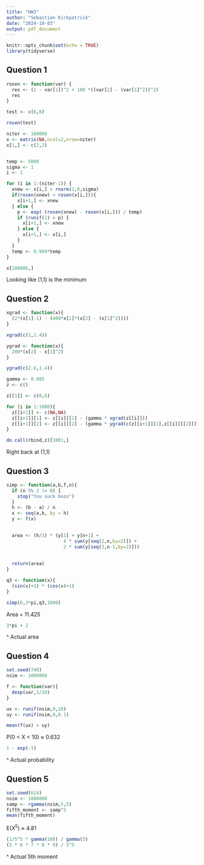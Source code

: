 ```yaml
---
title: "HW3"
author: "Sebastian Kirkpatrick"
date: "2024-10-03"
output: pdf_document
---
```


```r
knitr::opts_chunk$set(echo = TRUE)
library(tidyverse)
```

## Question 1

```r
rosen <- function(var) {
  res <- (1 - var[1])^2 + 100 *((var[2] - (var[1]^2))^2) 
  res
}

test <- c(6,8)

rosen(test)
```

```r
niter <- 100000
x <- matrix(NA,ncol=2,nrow=niter)
x[1,] <- c(2,2)


temp <- 5000
sigma <- 1
i <- 1

for (i in 1:(niter-1)) {
  xnew <- x[i,] + rnorm(2,0,sigma)
  if(rosen(xnew) < rosen(x[i,])){
    x[i+1,] <- xnew
  } else {
    p <- exp(-(rosen(xnew) - rosen(x[i,])) / temp)
    if (runif(1) < p) {
      x[i+1,] <- xnew
    } else {
      x[i+1,] <- x[i,]
    }
  }
  temp <- 0.999*temp
}

x[100000,]
```
Looking like (1,1) is the minimum

## Question 2

```r
xgrad <- function(x){
  (2*(x[1]-1) - (400*x[1]*(x[2] - (x[1]^2))))
}

xgrad(c(1,1.4))

ygrad <- function(x){
  200*(x[2] - x[1]^2)
}

ygrad(c(2.6,1.4))
```

```r
gamma <- 0.005
z <- c()

z[[1]] <- c(0,6)

for (i in 1:1000){
  z[[i+1]] <- c(NA,NA)
  z[[i+1]][1] <- z[[i]][1] - (gamma * xgrad(z[[i]]))
  z[[i+1]][2] <- z[[i]][2] - (gamma * ygrad(c(z[[i+1]][1],z[[i]][[2]])))
}

do.call(rbind,z)[1001,]
```
Right back at (1,1)

## Question 3

```r
simp <- function(a,b,f,n){
  if (n %% 2 != 0) {
    stop("You suck bozo")
  }
  h <- (b - a) / n
  x <- seq(a,b, by = h)
  y <- f(x)

  
  area <- (h/3) * (y[1] + y[n+1] + 
                     4 * sum(y[seq(2,n,by=2)]) +
                     2 * sum(y[seq(3,n-1,by=2)]))
  
  
  return(area)
}

q3 <- function(x){
  (sin(x)+1) * (cos(x)+1)
}

simp(0,3*pi,q3,1000)
```
Area = 11.425

```r
3*pi + 2
```
^ Actual area


## Question 4

```r
set.seed(740)
nsim <- 1000000

f <- function(var){
  dexp(var,1/10)
}

ux <- runif(nsim,0,10)
uy <- runif(nsim,0,0.1)

mean(f(ux) > uy)
```
P(0 < X < 10) $\approx$ 0.632

```r
1 - exp(-1)
```
^ Actual probability

## Question 5

```r
set.seed(614)
nsim <- 1000000
samp <- rgamma(nsim,5,5)
fifth_moment <- samp^5
mean(fifth_moment)
```
E($X^5$) $\approx$ 4.81

```r
(1/5^5 * gamma(10)) / gamma(5)
(5 * 6 * 7 * 8 * 9) / 5^5
```
^ Actual 5th moment
